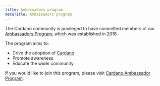 ```yaml
---
title: Ambassadors program
metaTitle: Ambassadors program
---
```


The Cardano community is privileged to have committed members of our [Ambassadors Program](https://www.cardano.org/ambassadors/), which was established in 2018.

The program aims to:
- Drive the adoption of [Cardano](https://cardano.org/)
- Promote awareness
- Educate the wider community 
 
If you would like to join this program, please visit [Cardano Ambassador Program](https://www.cardano.org/ambassadors/).
